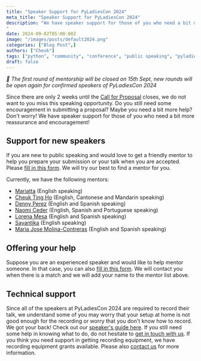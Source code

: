 ```yaml
---
title: "Speaker Support for PyLadiesCon 2024"
meta_title: "Speaker Support for PyLadiesCon 2024"
description: "We have speaker support for those of you who need a bit more reassurance and encouragement!
"
date: 2024-09-02T05:00:00Z
image: "/images/posts/default2024.png"
categories: ["Blog Post",]
authors: ["Cheuk"]
tags: ["python", "community", "conference", "public speaking", "pyladies"]
draft: false
---
```


*📢 The first round of mentorship will be closed on 15th Sept, new rounds will be open again for confirmed speakers of PyLadiesCon 2024*

Since there are only 2 weeks until the [Call for Proposal](https://pretalx.com/pyladiescon-2024/cfp) closes, we do not want to you miss this speaking opportunity. Do you still need some encouragement in submitting a proposal? Maybe you need a bit more help? Don't worry! We have speaker support for those of you who need a bit more reassurance and encouragement!

## Support for new speakers

If you are new to public speaking and would love to get a friendly mentor to help you prepare your submission or your talk when you are accepted. Please [fill in this form](https://docs.google.com/forms/d/e/1FAIpQLSfNCN0wBr_Su_LSiufaWWLUqW59wlIDHDihinui_iifGruabA/viewform). We will try our best to find a mentor for you.

Currently, we have the following mentors:

- [Mariatta](https://mariatta.ca) (English speaking)
- [Cheuk Ting Ho](https://cheuk.dev) (English, Cantonese and Mandarin speaking)
- [Denny Perez](https://www.linkedin.com/in/dennyperez18/) (English and Spanish speaking)
- [Naomi Ceder](https://naomiceder.tech/) (English, Spanish and Portuguese speaking)
- [Lorena Mesa](https://www.linkedin.com/in/lorenamesa/) (English and Spanish speaking)
- [Sayantika](https://www.linkedin.com/in/sayantika-banik/) (English speaking)
- [Maria Jose Molina-Contreras](https://www.linkedin.com/in/mjmolinacontreras/) (English and Spanish speaking)

## Offering your help

Suppose you are an experienced speaker and would like to help mentor someone. In that case, you can also [fill in this form](https://docs.google.com/forms/d/e/1FAIpQLSfNCN0wBr_Su_LSiufaWWLUqW59wlIDHDihinui_iifGruabA/viewform). We will contact you when there is a match and we will add your name to the mentor list above.

## Technical support

Since all of the speakers at PyLadiesCon 2024 are required to record their talk, we understand some of you may worry that your setup at home is not good enough for the recording or worry that you don't know how to record. We got your back! Check out our [speaker's guide here](https://docs.google.com/document/d/1ivarWnqisA2kVIJL3Sn4XKo9obt3sADL7MTx1bPchvI/edit?usp=sharing). If you still need some help in knowing what to do, do not hesitate to [get in touch with us](mailto:pyladiescon@pyladies.com). If you think you need support in getting recording equipment, we have recording equipment grants available. Please also [contact us](mailto:pyladiescon@pyladies.com) for more information.
